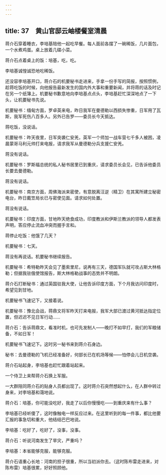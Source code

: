 ```yaml
---
---
---
```

title: 37　黄山官邸云岫楼餐室清晨
---




蒋介石穿着睡衣，李培基陪他一起吃早餐。每人面前各摆了一碗稀饭，几片面包，一个水煮鸡蛋。桌上放着几碟小菜。

蒋介石点着桌上的饭：培基，吃，吃。

李培基诚惶诚恐地吃稀饭。

还没容李培基开口，蒋介石的机要秘书走进来，手拿一份手写的简报，按照惯例，趁蒋吃饭的时候，向他报告最新发生的国内外大事和重要新闻，并将蒋的话及时记在另一个纸簿上。机要秘书歉意地向李培基点点头，李培基赶忙深深地点了一下头，让机要秘书先说。

机要秘书：缅甸方面，罗卓英来电，昨日我军在曼德勒以西损失惨重，日军用了瓦斯，我军死伤八百多人。另外已告罗——委员长今天抵达。

蒋吃饭，没说话。

机要秘书：昨天夜里，日军突袭仁安羌，英军一个师加一战车营七千多人被困，凌晨蒙哥马利元帅打来电报，请求我军从曼德勒分兵支援仁安羌。

蒋没有说话。

机要秘书：罗斯福总统的私人秘书居里已到重庆，请求委员长会见，已告诉他委员长要去曼德勒。

蒋没有说话。

机要秘书：南京方面，周佛海派来密使，有意脱离汪逆（精卫）在其寓所建立秘密电台，昨日戴笠局长已与密使见面。请求如何处置。

蒋没有说话。

机要秘书：印度方面，甘地昨天绝食成功，印度教派和伊斯兰教派的领导人都发表声明，答应停止流血冲突而握手言和。

蒋停止吃饭：他饿了几天？

机要秘书：七天。

蒋没有再说话。机要秘书继续报告。

机要秘书：希特勒昨天会见了墨索里尼，说再有三天，德国军队就可攻占斯大林格勒；但据我驻俄使馆报告，斯大林格勒战事的态势并不明朗。

蒋介石打断秘书：通过英国驻我大使，让他告诉印度方面，下个月我访问印度时，希望见到甘地。

机要秘书飞速记下，又接着说。

机要秘书：豫北会战，蒋鼎文将军昨天打来电报，我军大部已渡过黄河抵达指定位置，但迟迟不见日军行动……

蒋介石：告诉蒋鼎文，看准时机，也可先发制人——晚打不如早打，我们的军粮储备，不如日军！

机要秘书飞速记下。这时另一秘书来到蒋介石身边。

秘书：去曼德勒的飞机已经准备好，何部长已在机场等候——怕停会儿日机空袭。

蒋介石站起身，李培基也赶忙跟着站起来。

一个侍卫上来帮蒋介石换上军服。

一大群陪同蒋介石的贴身人员都出现了。这时蒋介石突然想起什么，在人群中转过身来，对李培基和蔼地说。

蒋介石：培基，你可能没吃好，我走了以后你慢慢吃——到重庆来有什么事？

李培基已经听傻了，这时像触电一样反应过来。在这里听到的每一件事，都比他要汇报的事急切和重大，他结结巴巴地说。

李培基：吃好了，吃好了，没事，没事。

蒋介石：听说河南发生了旱灾，严重吗？

李培基：本省能够克服，能够克服。

蒋介石语重心长地：河南的担子很重，所以当初派你去。（这时陈布雷走进来，对陈布雷）培基很累，好好照顾他。